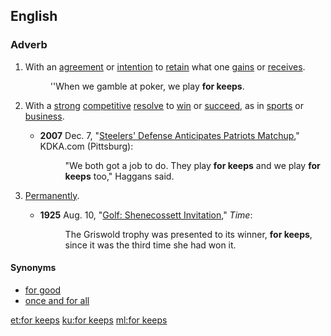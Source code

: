 ==English==

===Adverb===
{{en-adv|head=[[for]] [[keeps]]|-}}

# {{context|idiomatic|gaming|lang=en}} With an [[agreement]] or [[intention]] to [[retain]] what one [[gain]]s or [[receive]]s.
#: ''When we gamble at poker, we play '''for keeps'''.
# {{context|idiomatic|by extension|lang=en}} With a [[strong]] [[competitive]] [[resolve]] to [[win]] or [[succeed]], as in [[sports]] or [[business]].
#* '''2007''' Dec. 7, "[http://kdka.com/sports/Steelers.Patriots.history.2.606567.html Steelers' Defense Anticipates Patriots Matchup]," KDKA.com (Pittsburg):
#*:"We both got a job to do. They play '''for keeps''' and we play '''for keeps''' too," Haggans said.
# {{context|idiomatic|lang=en}} [[permanently|Permanently]].
#* '''1925''' Aug. 10, "[http://www.time.com/time/magazine/article/0,9171,720731,00.html Golf: Shenecossett Invitation]," ''Time'':
#*: The Griswold trophy was presented to its winner, '''for keeps''', since it was the third time she had won it.

====Synonyms====
* [[for good]]
* [[once and for all]]

[[et:for keeps]]
[[ku:for keeps]]
[[ml:for keeps]]